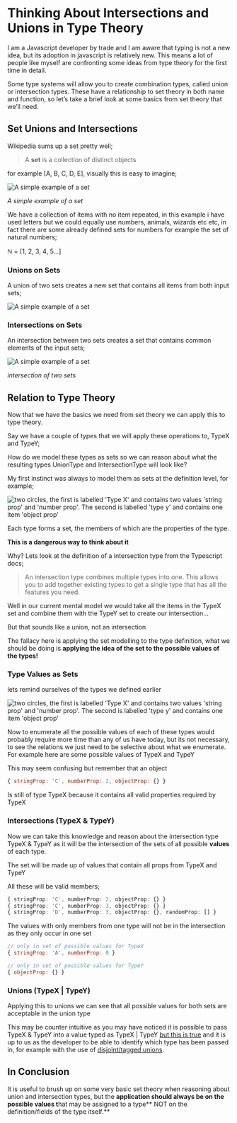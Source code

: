 
# Thinking About Intersections and Unions in Type Theory

I am a Javascript developer by trade and I am aware that typing is not a new idea, but its adoption in javascript is relatively new. This means a lot of people like myself are confronting some ideas from type theory for the first time in detail.

Some type systems will allow you to create combination types, called union or intersection types. These have a relationship to set theory in both name and function, so let’s take a brief look at some basics from set theory that we’ll need.

## Set Unions and Intersections

Wikipedia sums up a set pretty well;

> A **set** is a collection of distinct objects

for example [A, B, C, D, E], visually this is easy to imagine;

<CenterImage>
    <Image
        src="/set/1.svg"
        width={250}
        height={250}
        objectFit='contain'
        className='img'
        alt="A simple example of a set"
    />
</CenterImage>

*A simple example of a set*

We have a collection of items with no item repeated, in this example i have used letters but we could equally use numbers, animals, wizards etc etc, in fact there are some already defined sets for numbers for example the set of natural numbers;

ℕ = [1, 2, 3, 4, 5…]

### Unions on Sets

A union of two sets creates a new set that contains all items from both input sets;

<CenterImage>
    <Image
        src="/set/2.svg"
        width={500}
        height={400}
        objectFit='contain'
        className='img'
        alt="A simple example of a set"
    />
</CenterImage>

### Intersections on Sets

An intersection between two sets creates a set that contains common elements of the input sets;

<CenterImage>
<Image
    src="/set/3.svg"
    width={500}
    height={400}
    objectFit='contain'
    className='img'
    alt="A simple example of a set"
/>
</CenterImage>

*intersection of two sets*

## Relation to Type Theory

Now that we have the basics we need from set theory we can apply this to type theory.

Say we have a couple of types that we will apply these operations to, TypeX and TypeY;

How do we model these types as sets so we can reason about what the resulting types UnionType and IntersectionType will look like?

My first instinct was always to model them as sets at the definition level, for example;

<CenterImage>
    <Image
        src="/set/4.svg"
        width={500}
        height={200}
        objectFit='contain'
        className='img'
        alt="two circles, the first is labelled 'Type X' and contains two values 'string prop' and 'number prop'. The second is labelled 'type y' and contains one item 'object prop'"
    />
</CenterImage>

Each type forms a set, the members of which are the properties of the type.

**This is a dangerous way to think about it**

Why? Lets look at the definition of a intersection type from the Typescript docs; 

> An intersection type combines multiple types into one. This allows you to add together existing types to get a single type that has all the features you need.

Well in our current mental model we would take all the items in the TypeX set and combine them with the TypeY set to create our intersection…

But that sounds like a union, not an intersection

The fallacy here is applying the set modelling to the type definition, what we should be doing is **applying the idea of the set to the possible values of the types!**

### Type Values as Sets

lets remind ourselves of the types we defined earlier

<CenterImage>
    <Image
        src="/set/4.svg"
        width={500}
        height={200}
        objectFit='contain'
        className='img'
        alt="two circles, the first is labelled 'Type X' and contains two values 'string prop' and 'number prop'. The second is labelled 'type y' and contains one item 'object prop'"
    />
</CenterImage>

Now to enumerate all the possible values of each of these types would probably require more time than any of us have today, but its not necessary, to see the relations we just need to be selective about what we enumerate. For example here are some possible values of TypeX and TypeY

This may seem confusing but remember that an object

```javascript
{ stringProp: 'C', numberProp: 2, objectProp: {} }
```

Is still of type TypeX because it contains all valid properties required by TypeX

### Intersections (TypeX & TypeY)

Now we can take this knowledge and reason about the intersection type TypeX & TypeY as it will be the intersection of the sets of all possible **values** of each type.

The set will be made up of values that contain all props from TypeX and TypeY

All these will be valid members;

```ts
{ stringProp: 'C', numberProp: 2, objectProp: {} }
{ stringProp: 'C', numberProp: 3, objectProp: {} }
{ stringProp: 'D', numberProp: 3, objectProp: {}, randomProp: [] }
```

The values with only members from one type will not be in the intersection as they only occur in one set

```javascript
// only in set of possible values for TypeX
{ stringProp: 'A', numberProp: 0 }

// only in set of possible values for TypeY
{ objectProp: {} }
```

### Unions (TypeX | TypeY)

Applying this to unions we can see that all possible values for both sets are acceptable in the union type

This may be counter intuitive as you may have noticed it is possible to pass TypeX & TypeY into a value typed as TypeX | TypeY [but this is true](https://flow.org/try/#0C4TwDgpgBAKuEA0oF4oG8BQBIAzsATgJYB2A5gAr4D2YAXFHkWQDQYC+GGoks8AminTZiAVwC2AIwj5KNeqMnTWHLvCgBVYoSrFBcSEgA+vSHwDcnAMY68UAG4BDADYiI9Tdt2pMuAiQrUdFAA5A7BrFCRUApSMoH0AAzsQA) and it is up to us as the developer to be able to identify which type has been passed in, for example with the use of [disjoint/tagged unions](https://mariusschulz.com/blog/typescript-2-0-tagged-union-types).

## In Conclusion

It is useful to brush up on some very basic set theory when reasoning about union and intersection types, but the **application should always be on the possible values t**hat may be assigned to a type** NOT on the definition/fields of the type itself.**
